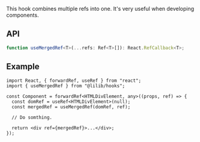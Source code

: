 This hook combines multiple refs into one. It's very useful when developing components.

## API

```ts
function useMergedRef<T>(...refs: Ref<T>[]): React.RefCallback<T>;
```

## Example

```tsx
import React, { forwardRef, useRef } from "react";
import { useMergedRef } from "@lilib/hooks";

const Component = forwardRef<HTMLDivElement, any>((props, ref) => {
  const domRef = useRef<HTMLDivElement>(null);
  const mergedRef = useMergedRef(domRef, ref);

  // Do somthing.

  return <div ref={mergedRef}>...</div>;
});
```
